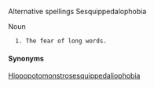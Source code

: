 Alternative spellings
Sesquippedalophobia

Noun

   1. The fear of long words. 

====Synonyms====
[[Hippopotomonstrosesquippedaliophobia]]